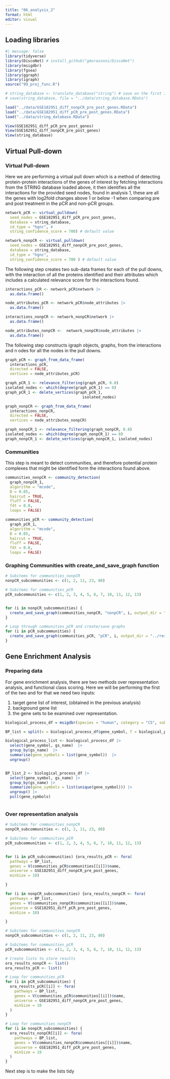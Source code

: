 ```yaml
---
title: "06_analysis_2"
format: html
editor: visual
---
```


## Loading libraries

```r
#| message: false
library(tidyverse)
library(DiscoNet) # install_github("gmoranzoni/DiscoNet")
library(msigdbr)
library(fgsea)
library(ggraph)
library(igraph)
source("99_proj_func.R")
```

```r
# string_database <- translate_database("string") # save on the first iteration since it takes somtime to run
# save(string_database, file = "../data/string_database.RData")

load("../data/GSE182951_diff_nonpCR_pre_post_genes.RData")
load("../data/GSE182951_diff_pCR_pre_post_genes.RData")
load("../data/string_database.RData")

```

```r
View(GSE182951_diff_pCR_pre_post_genes)
View(GSE182951_diff_nonpCR_pre_post_genes)
View(string_database)

```

## **Virtual Pull-down**

### Virtual Pull-down

Here we are performing a virtual pull down which is a method of detecting protein-protein interactions of the genes of interest by fetching interactions from the STRING database loaded above, it then identifies all the interactions for the provided seed nodes, found in analysis 1, these are all the genes with log2fold changes above 1 or below -1 when comparing pre and post treatment in the pCR and non-pCR groups.

```r
network_pCR <- virtual_pulldown(
  seed_nodes = GSE182951_diff_pCR_pre_post_genes, 
  database = string_database, 
  id_type = "hgnc", # 
  string_confidence_score = 700) # default value
```

```r
network_nonpCR <- virtual_pulldown(
  seed_nodes = GSE182951_diff_nonpCR_pre_post_genes, 
  database = string_database, 
  id_type = "hgnc", 
  string_confidence_score = 700 ) # default value

```

The following step creates two sub-data frames for each of the pull downs, with the interaction of all the proteins identified and their attributes which includes a calculated relevance score for the interactions found.

```r
interactions_pCR <- network_pCR$network |> 
  as.data.frame()

node_attributes_pCR <- network_pCR$node_attributes |> 
  as.data.frame() 
```

```r
interactions_nonpCR <- network_nonpCR$network |> 
  as.data.frame()

node_attributes_nonpCR <-  network_nonpCR$node_attributes |> 
  as.data.frame() 
```

The following step constructs igraph objects, graphs, from the interactions and n odes for all the nodes in the pull downs.

```r
graph_pCR <- graph_from_data_frame(
  interactions_pCR, 
  directed = FALSE,
  vertices = node_attributes_pCR)

graph_pCR_1 <- relevance_filtering(graph_pCR, 0.8)
isolated_nodes <- which(degree(graph_pCR_1) == 0)
graph_pCR_1 <- delete_vertices(graph_pCR_1, 
                                  isolated_nodes)
```

```r
graph_nonpCR <- graph_from_data_frame(
  interactions_nonpCR, 
  directed = FALSE,
  vertices = node_attributes_nonpCR)

graph_nonpCR_1 <- relevance_filtering(graph_nonpCR, 0.8)
isolated_nodes <- which(degree(graph_nonpCR_1) == 0)
graph_nonpCR_1 <- delete_vertices(graph_nonpCR_1, isolated_nodes)

```

### Communities

This step is meant to detect communities, and therefore potential protein complexes that might be identified form the interactions found above.

```r
communities_nonpCR <- community_detection(
  graph_nonpCR_1, 
  algorithm = "mcode", 
  D = 0.05, 
  haircut = TRUE, 
  fluff = FALSE, 
  fdt = 0.8, 
  loops = FALSE)

communities_pCR <- community_detection(
  graph_pCR_1, 
  algorithm = "mcode", 
  D = 0.05, 
  haircut = TRUE, 
  fluff = FALSE, 
  fdt = 0.8, 
  loops = FALSE)

```

### Graphing Communities with create_and_save_graph function

```r
# Subitems for communities_nonpCR
nonpCR_subcommunities <- c(1, 2, 11, 23, 80)

# Subitems for communities_pCR
pCR_subcommunities <- c(1, 2, 3, 4, 5, 6, 7, 10, 11, 12, 13)


for (i in nonpCR_subcommunities) {
  create_and_save_graph(communities_nonpCR, "nonpCR", i, output_dir = "../results/")
}

# Loop through communities_pCR and create/save graphs
for (i in pCR_subcommunities) {
  create_and_save_graph(communities_pCR, "pCR", i, output_dir = "../results/")
}

```

## Gene Enrichment Analysis

### Preparing data

For gene enrichment analysis, there are two methods over representation analysis, and functional class scoring. Here we will be performing the first of the two and for that we need two inputs:

1.  target gene list of interest, (obtained in the previous analysis)
2.  background gene list
3.  the gene sets to be examined over representation.

```r

biological_process_df = msigdbr(species = "human", category = "C5", subcategory = "BP")

BP_list = split(x = biological_process_df$gene_symbol, f = biological_process_df$gs_name)

biological_process_list <- biological_process_df |> 
  select(gene_symbol, gs_name)  |> 
  group_by(gs_name)  |> 
  summarise(gene_symbols = list(gene_symbol))  |> 
  ungroup()


BP_list_2 <- biological_process_df |> 
  select(gene_symbol, gs_name) |> 
  group_by(gs_name) |> 
  summarize(gene_symbols = list(unique(gene_symbol))) |> 
  ungroup() |> 
  pull(gene_symbols)



```

### Over representation analysis

```r
# Subitems for communities_nonpCR
nonpCR_subcommunities <- c(1, 2, 11, 23, 80)

# Subitems for communities_pCR
pCR_subcommunities <- c(1, 2, 3, 4, 5, 6, 7, 10, 11, 12, 13)


for (i in pCR_subccommunities) {ora_results_pCR <- fora(
  pathways = BP_list, 
  genes = V(communities_pCR$communities[[i]])$name, 
  universe = GSE182951_diff_nonpCR_pre_post_genes, 
  minSize = 10)

}

for (i in nonpCR_subccommunities) {ora_results_nonpCR <- fora(
  pathways = BP_list, 
  genes = V(communities_nonpCR$communities[[i]])$name, 
  universe = GSE182951_diff_pCR_pre_post_genes, 
  minSize = 10)

}

```

```r
# Subitems for communities_nonpCR
nonpCR_subcommunities <- c(1, 2, 11, 23, 80)

# Subitems for communities_pCR
pCR_subcommunities <- c(1, 2, 3, 4, 5, 6, 7, 10, 11, 12, 13)

# Create lists to store results
ora_results_nonpCR <- list()
ora_results_pCR <- list()

# Loop for communities_pCR
for (i in pCR_subcommunities) {
  ora_results_pCR[[i]] <- fora(
    pathways = BP_list, 
    genes = V(communities_pCR$communities[[i]])$name, 
    universe = GSE182951_diff_nonpCR_pre_post_genes, 
    minSize = 10
  )
}

# Loop for communities_nonpCR
for (i in nonpCR_subcommunities) {
  ora_results_nonpCR[[i]] <- fora(
    pathways = BP_list, 
    genes = V(communities_nonpCR$communities[[i]])$name, 
    universe = GSE182951_diff_pCR_pre_post_genes, 
    minSize = 10
  )
}
```

Next step is to make the lists tidy
